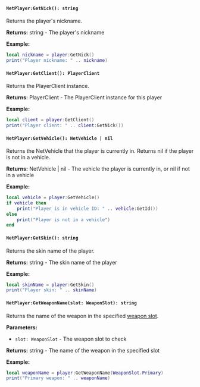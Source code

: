 #### `NetPlayer:GetNick(): string`

Returns the player's nickname.

**Returns:** string - The player's nickname

**Example:**
```lua
local nickname = player:GetNick()
print("Player nickname: " .. nickname)
```

#### `NetPlayer:GetClient(): PlayerClient`

Returns the PlayerClient instance.

**Returns:** PlayerClient - The PlayerClient instance for this player

**Example:**
```lua
local client = player:GetClient()
print("Player client: " .. client:GetNick())
```

#### `NetPlayer:GetVehicle(): NetVehicle | nil`

Returns the NetVehicle that the player is currently in. Returns nil if the player is not in a vehicle.

**Returns:** NetVehicle | nil - The vehicle the player is currently in, or nil if not in a vehicle

**Example:**
```lua
local vehicle = player:GetVehicle()
if vehicle then
    print("Player is in vehicle ID: " .. vehicle:GetId())
else
    print("Player is not in a vehicle")
end
```

#### `NetPlayer:GetSkin(): string`

Returns the skin name of the player.

**Returns:** string - The skin name of the player

**Example:**
```lua
local skinName = player:GetSkin()
print("Player skin: " .. skinName)
```

#### `NetPlayer:GetWeaponName(slot: WeaponSlot): string`

Returns the name of the weapon in the specified [weapon slot](/shared-api/weaponslot).

**Parameters:**
- `slot: WeaponSlot` - The weapon slot to check

**Returns:** string - The name of the weapon in the specified slot

**Example:**
```lua
local weaponName = player:GetWeaponName(WeaponSlot.Primary)
print("Primary weapon: " .. weaponName)
```
